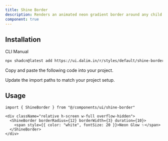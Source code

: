 ```yaml
---
title: Shine Border
description: Renders an animated neon gradient border around any child content. The border is drawn using a masked overlay with CSS animations — no Tailwind or external CSS required. Supports customization of radius, width, speed, and colors.
component: true
---
```


<ComponentPreview
  name="shine-border-default"
  className="[&_.preview>[data-orientation=vertical]]:sm:max-w-[90%] **:[.preview]:min-h-[580px]"
  description="Animated colorful leaves with blur and circular motion."
  align="start"
/>

## Installation

<CodeTabs>

<TabsList>
  <TabsTrigger value="cli">CLI</TabsTrigger>
  <TabsTrigger value="manual">Manual</TabsTrigger>
</TabsList>

<TabsContent value="cli">

```bash
npx shadcn@latest add https://ui.dalim.in/r/styles/default/shine-border.json
```

</TabsContent>

<TabsContent value="manual">

<Steps>

<Step>Copy and paste the following code into your project.</Step>

<ComponentSource name="shine-border" title="components/ui/shine-border.tsx" />

<Step>Update the import paths to match your project setup.</Step>

</Steps>

</TabsContent>

</CodeTabs>

## Usage

```tsx showLineNumbers
import { ShineBorder } from "@/components/ui/shine-border"
```

```tsx showLineNumbers
<div className="relative h-screen w-full overflow-hidden">
  <ShineBorder borderRadius={12} borderWidth={3} duration={10}>
    <span style={{ color: "white", fontSize: 20 }}>Neon Glow ✨</span>
  </ShineBorder>
</div>
```
 